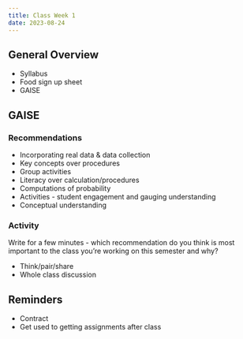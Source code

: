 ```yaml
---
title: Class Week 1
date: 2023-08-24
---
```



## General Overview

- Syllabus
- Food sign up sheet
- GAISE


## GAISE

### Recommendations

- Incorporating real data & data collection
- Key concepts over procedures
- Group activities
- Literacy over calculation/procedures
- Computations of probability
- Activities - student engagement and gauging understanding
- Conceptual understanding

### Activity

Write for a few minutes - which recommendation do you think is most important to the class you're working on this semester and why?

  - Think/pair/share
  - Whole class discussion

## Reminders
- Contract
- Get used to getting assignments after class

